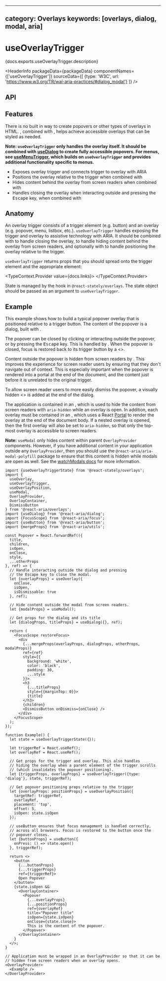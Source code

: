 <!-- Copyright 2020 Adobe. All rights reserved.
This file is licensed to you under the Apache License, Version 2.0 (the "License");
you may not use this file except in compliance with the License. You may obtain a copy
of the License at http://www.apache.org/licenses/LICENSE-2.0
Unless required by applicable law or agreed to in writing, software distributed under
the License is distributed on an "AS IS" BASIS, WITHOUT WARRANTIES OR REPRESENTATIONS
OF ANY KIND, either express or implied. See the License for the specific language
governing permissions and limitations under the License. -->



---
category: Overlays
keywords: [overlays, dialog, modal, aria]
---

# useOverlayTrigger

<p>{docs.exports.useOverlayTrigger.description}</p>

<HeaderInfo
  packageData={packageData}
  componentNames={['useOverlayTrigger']}
  sourceData={[
    {type: 'W3C', url: 'https://www.w3.org/TR/wai-aria-practices/#dialog_modal'}
  ]} />

## API

<FunctionAPI function={docs.exports.useOverlayTrigger} links={docs.links} />

## Features

There is no built in way to create popovers or other types of overlays in
HTML. <TypeLink links={docs.links} type={docs.exports.useOverlayTrigger} />,
combined with <TypeLink links={docs.links} type={docs.exports.useOverlayPosition} />,
helps achieve accessible overlays that can be styled as needed.

**Note: `useOverlayTrigger` only handles the overlay itself. It should be combined
with [useDialog](useDialog.html) to create fully accessible popovers. For menus,
see [useMenuTrigger](useMenuTrigger.html), which builds on `useOverlayTrigger` and provides
additional functionality specific to menus.**

* Exposes overlay trigger and connects trigger to overlay with ARIA
* Positions the overlay relative to the trigger when combined with <TypeLink links={docs.links} type={docs.exports.useOverlayPosition} />
* Hides content behind the overlay from screen readers when combined with <TypeLink links={docs.links} type={docs.exports.useModal} />
* Handles closing the overlay when interacting outside and pressing the <kbd>Escape</kbd> key, when combined with <TypeLink links={docs.links} type={docs.exports.useOverlay} />

## Anatomy

An overlay trigger consists of a trigger element (e.g. button) and an overlay
(e.g. popover, menu, listbox, etc.). `useOverlayTrigger` handles exposing the
trigger and overlay to assistive technology with ARIA. It should be combined
with <TypeLink links={docs.links} type={docs.exports.useOverlay} /> to handle
closing the overlay, <TypeLink links={docs.links} type={docs.exports.useModal} />
to handle hiding content behind the overlay from screen readers, and optionally
with <TypeLink links={docs.links} type={docs.exports.useOverlayPosition} /> to
handle positioning the overlay relative to the trigger.

`useOverlayTrigger` returns props that you should spread onto the trigger element and
the appropriate element:

<TypeContext.Provider value={docs.links}>
  <InterfaceType properties={docs.links[docs.exports.useOverlayTrigger.return.id].properties} />
</TypeContext.Provider>

State is managed by the <TypeLink links={statelyDocs.links} type={statelyDocs.exports.useOverlayTriggerState} />
hook in `@react-stately/overlays`. The state object should be passed as an argument to `useOverlayTrigger`.

## Example

This example shows how to build a typical popover overlay that is positioned relative to
a trigger button. The content of the popover is a dialog, built
with <TypeLink links={dialogDocs.links} type={dialogDocs.exports.useDialog} />.

The popover can be closed by clicking or interacting outside the popover, or by pressing the <kbd>Escape</kbd> key.
This is handled by <TypeLink links={docs.links} type={docs.exports.useOverlay} />.
When the popover is closed, focus is restored back to its trigger button by a
&lt;<TypeLink links={focusDocs.links} type={focusDocs.exports.FocusScope} />&gt;.

Content outside the popover is hidden from screen readers
by <TypeLink links={docs.links} type={docs.exports.useModal} />.
This improves the experience for screen reader users by ensuring that they don't
navigate out of context. This is especially important when the popover is rendered
into a portal at the end of the document, and the content just before it is
unrelated to the original trigger.

To allow screen reader users to more easily dismiss the popover, a visually hidden
&lt;<TypeLink links={docs.links} type={docs.exports.DismissButton} />&gt;
is added at the end of the dialog.

The application is contained in an <TypeLink links={docs.links} type={docs.exports.OverlayProvider} />,
which is used to hide the content from screen readers with `aria-hidden` while an overlay is open.
In addition, each overlay must be contained in an <TypeLink links={docs.links} type={docs.exports.OverlayContainer} />,
which uses a React [Portal](https://reactjs.org/docs/portals.html) to render the overlay at the
end of the document body. If a nested overlay is opened, then the first overlay will also be set
to `aria-hidden`, so that only the top-most overlay is accessible to screen readers.

**Note:** `useModal` only hides content within parent `OverlayProvider` components. However, if you have additional
content in your application outside any `OverlayProvider`, then you should use the `@react-aria/aria-modal-polyfill`
package to ensure that this content is hidden while modals are open as well. See the
[watchModals docs](../react-aria/watchModals.html) for more information.

```tsx example
import {useOverlayTriggerState} from '@react-stately/overlays';
import {
  useOverlay,
  useOverlayTrigger,
  useOverlayPosition,
  useModal,
  OverlayProvider,
  OverlayContainer,
  DismissButton
} from '@react-aria/overlays';
import {useDialog} from '@react-aria/dialog';
import {FocusScope} from '@react-aria/focus';
import {useButton} from '@react-aria/button';
import {mergeProps} from '@react-aria/utils';

const Popover = React.forwardRef(({
  title,
  children,
  isOpen,
  onClose,
  style,
  ...otherProps
}, ref) => {
  // Handle interacting outside the dialog and pressing
  // the Escape key to close the modal.
  let {overlayProps} = useOverlay({
    onClose,
    isOpen,
    isDismissable: true
  }, ref);

  // Hide content outside the modal from screen readers.
  let {modalProps} = useModal();

  // Get props for the dialog and its title
  let {dialogProps, titleProps} = useDialog({}, ref);

  return (
    <FocusScope restoreFocus>
      <div
        {...mergeProps(overlayProps, dialogProps, otherProps, modalProps)}
        ref={ref}
        style={{
          background: 'white',
          color: 'black',
          padding: 30,
          ...style
        }}>
        <h3
          {...titleProps}
          style={{marginTop: 0}}>
          {title}
        </h3>
        {children}
        <DismissButton onDismiss={onClose} />
      </div>
    </FocusScope>
  );
});

function Example() {
  let state = useOverlayTriggerState({});

  let triggerRef = React.useRef();
  let overlayRef = React.useRef();

  // Get props for the trigger and overlay. This also handles
  // hiding the overlay when a parent element of the trigger scrolls
  // (which invalidates the popover positioning).
  let {triggerProps, overlayProps} = useOverlayTrigger({type: 'dialog'}, state, triggerRef);

  // Get popover positioning props relative to the trigger
  let {overlayProps: positionProps} = useOverlayPosition({
    targetRef: triggerRef,
    overlayRef,
    placement: 'top',
    offset: 5,
    isOpen: state.isOpen
  });

  // useButton ensures that focus management is handled correctly,
  // across all browsers. Focus is restored to the button once the
  // popover closes.
  let {buttonProps} = useButton({
    onPress: () => state.open()
  }, triggerRef);

  return <>
    <button
      {...buttonProps}
      {...triggerProps}
      ref={triggerRef}>
      Open Popover
    </button>
    {state.isOpen &&
      <OverlayContainer>
        <Popover
          {...overlayProps}
          {...positionProps}
          ref={overlayRef}
          title="Popover title"
          isOpen={state.isOpen}
          onClose={state.close}>
          This is the content of the popover.
        </Popover>
      </OverlayContainer>
    }
  </>;
}

// Application must be wrapped in an OverlayProvider so that it can be
// hidden from screen readers when an overlay opens.
<OverlayProvider>
  <Example />
</OverlayProvider>
```
